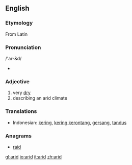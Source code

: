 ==English==

===Etymology===
From Latin 

===Pronunciation===
/'ar-&d/
*{{audio|en-us-arid.ogg|Audio (US)}}

===Adjective===
{{en-adj-more-most}}

# very [[dry]]
# describing an arid climate

===Translations===
*Indonesian: [[kering]], [[kering kerontang]], [[gersang]], [[tandus]]

===Anagrams===
*[[raid]]

[[gl:arid]]
[[io:arid]]
[[it:arid]]
[[zh:arid]]